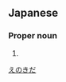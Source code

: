 ==Japanese==
{{ja-kanjitab|榎|田}}

===Proper noun===
{{ja-pos|proper|えのきだ}}

# {{surname|lang=ja}}

[[Category:Japanese surnames|えのきだ]]